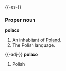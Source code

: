 {{-es-}}
===Proper noun===
'''polaco'''
# An inhabitant of [[Poland]].
# The [[Polish]] language.

{{-adj-}}
'''polaco'''
# Polish